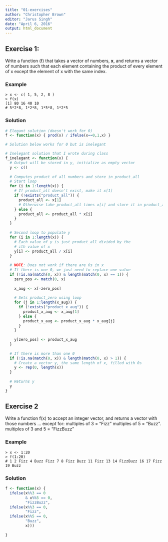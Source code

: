 ---
title: "01-exercises"
author: "Christopher Brown"
editor: "Jarus Singh"
date: "April 6, 2016"
output: html_document
---


## Exercise 1:

Write a function (f) that takes a vector of numbers, **x**, and returns a vector of numbers such that each element containing the product of every element of x except the element of x with the same index. 


### Example 

    > x <- c( 1, 5, 2, 8 ) 
    > f(x) 
    [1] 80 16 40 10
    # 5*2*8, 1*2*8, 1*5*8, 1*2*5  


### Solution 

```{r}
# Elegant solution (doesn't work for 0)
f <- function(x) { prod(x) / ifelse(x==0,1,x) }

# Solution below works for 0 but is inelegant
```

```{r}
# Inelegant solution that I wrote during class
f_inelegant <- function(x) {
  # Output will be stored in y, initialize as empty vector
  y <- c()
  
  # Computes product of all numbers and store in product_all
  # Start loop
  for (i in 1:length(x)) {
    # If product_all doesn't exist, make it x[1]
    if (!exists("product_all")) {
      product_all <- x[1]
      # Otherwise take product_all times x[i] and store it in product_all
    } else {
      product_all <- product_all * x[i]
    }
  }
  
  # Second loop to populate y
  for (i in 1:length(x)) {
    # Each value of y is just product_all divided by the
    # ith value of x
    y[i] <- product_all / x[i]
  }
  
  # NOTE: Does not work if there are 0s in x
  # If there is one 0, we just need to replace one value
  if (!is.na(match(0, x)) & length(match(0, x) == 1)) {
    zero_pos <- match(0, x)
    
    x_aug <- x[-zero_pos]
    
    # Sets product_zero using loop
    for (j in 1:length(x_aug)) {
      if (!exists("product_x_aug")) {
        product_x_aug <- x_aug[1]
      } else {
        product_x_aug <- product_x_aug * x_aug[j]
      }
    }
    
    y[zero_pos] <- product_x_aug
  }
  
  # If there is more than one 0
  if (!is.na(match(0, x)) & length(match(0, x) > 1)) {
    # Create a vector y, the same length of x, filled with 0s
    y <- rep(0, length(x))
  }
  
  # Returns y
  y
}

```
    


## Exercise 2

Write a function f(x) to accept an integer vector, and returns a vector with those numbers … except for: 
   multiples of 3 = “Fizz” 
   multiples of 5 = “Buzz”. 
   multiples of 3 and 5 = “FizzBuzz”
   
### Example

    > x <- 1:20
    > f(1:20) 
    # 1 2 Fizz 4 Buzz Fizz 7 8 Fizz Buzz 11 Fizz 13 14 FizzBuzz 16 17 Fizz 19 Buzz


### Solution

```{r}
f <- function(x) {
  ifelse(x%%3 == 0
         & x%%5 == 0,
         "FizzBuzz",
  ifelse(x%%3 == 0,
         "Fizz",
  ifelse(x%%5 == 0,
         "Buzz",
         x)))
  
}
```
